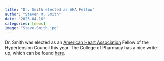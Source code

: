 ```yaml
---
title: "Dr. Smith elected as AHA Fellow"
author: "Steven M. Smith"
date: "2023-04-16"
categories: [news]
image: "Steve-Smith.jpg"
---
```


Dr. Smith was elected as an [American Heart Association](https://heart.org) Fellow of the Hypertension Council this year. The College of Pharmacy has a nice write-up, which can be found [here](https://pharmacy.ufl.edu/2023/04/17/dr-steven-smith-named-fellow-of-the-american-heart-association/).

